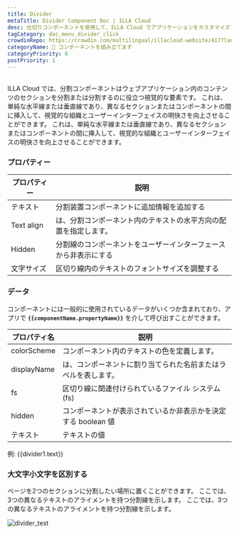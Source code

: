 ```yaml
---
title: Divider
metaTitle: Divider Component Doc | ILLA Cloud
desc: 仕切りコンポーネントを使用して、ILLA Cloud でアプリケーションをカスタマイズする方法を学びます。
tagCategory: doc_menu_divider_click
crowdinRepo: https://crowdin.com/multilingual/illacloud-website/417?languages=ja&filter=basic&value=0
categoryName: 🧬 コンポーネントを組み立てます
categoryPriority: 6
postPriority: 1
---
```


## <h2 hidden>分割線とは?</h2>

ILLA Cloud では、分割コンポーネントはウェブアプリケーション内のコンテンツのセクションを分割または分割するのに役立つ視覚的な要素です。 これは、単純な水平線または垂直線であり、異なるセクションまたはコンポーネントの間に挿入して、視覚的な組織とユーザーインターフェイスの明快さを向上させることができます。 これは、単純な水平線または垂直線であり、異なるセクションまたはコンポーネントの間に挿入して、視覚的な組織とユーザーインターフェイスの明快さを向上させることができます。

### プロパティー

| プロパティー     | 説明                                                                  |
| ---------- | ------------------------------------------------------------------- |
| テキスト       | 分割装置コンポーネントに追加情報を追加する                                               |
| Text align | は、分割コンポーネント内のテキストの水平方向の配置を指定します。                                    |
| Hidden     | 分割線のコンポーネントをユーザーインターフェースから非表示にする                                    |
| 文字サイズ      | 区切り線内のテキストのフォントサイズを調整する                                             |

### データ

コンポーネントには一般的に使用されているデータがいくつか含まれており、アプリで **`{{componentName.propertyName}}`** を介して呼び出すことができます。

| プロパティ名        | 説明                                                               |
| ------------- | ---------------------------------------------------------------- |
| colorScheme   | コンポーネント内のテキストの色を定義します。                                           |
| displayName   | は、コンポーネントに割り当てられた名前またはラベルを表します。                                  |
| fs            | 区切り線に関連付けられているファイル システム (fs)                                     |
| hidden        | コンポーネントが表示されているか非表示かを決定する boolean 値                              |
| テキスト          | テキストの値                                                           |

例: {{divider1.text}}

### 大文字小文字を区別する

ページを2つのセクションに分割したい場所に置くことができます。 ここでは、3つの異なるテキストのアライメントを持つ分割線を示します。 ここでは、3つの異なるテキストのアライメントを持つ分割線を示します。

![divider_test](https://cdn.illacloud.com/official-website/img/docs/divider_test.jpg)
